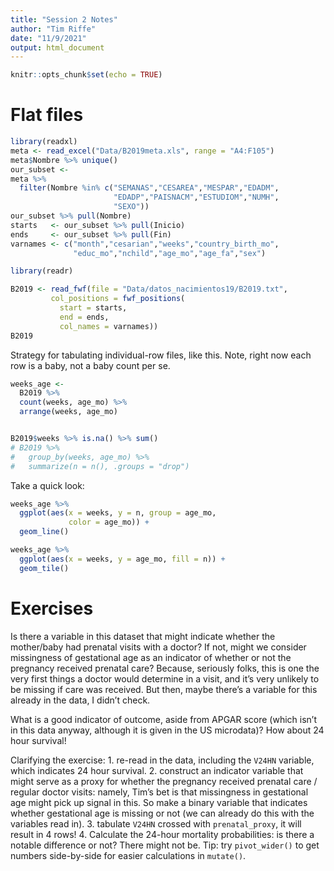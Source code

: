 ```yaml
---
title: "Session 2 Notes"
author: "Tim Riffe"
date: "11/9/2021"
output: html_document
---
```


```r
knitr::opts_chunk$set(echo = TRUE)
```

# Flat files
```r
library(readxl)
meta <- read_excel("Data/B2019meta.xls", range = "A4:F105")
meta$Nombre %>% unique()
our_subset <-
meta %>% 
  filter(Nombre %in% c("SEMANAS","CESAREA","MESPAR","EDADM",
                       "EDADP","PAISNACM","ESTUDIOM","NUMH",
                       "SEXO"))
our_subset %>% pull(Nombre)
starts   <- our_subset %>% pull(Inicio)
ends     <- our_subset %>% pull(Fin)
varnames <- c("month","cesarian","weeks","country_birth_mo",
              "educ_mo","nchild","age_mo","age_fa","sex")

library(readr)

B2019 <- read_fwf(file = "Data/datos_nacimientos19/B2019.txt",
         col_positions = fwf_positions(
           start = starts,
           end = ends,
           col_names = varnames))
B2019
```


Strategy for tabulating individual-row files, like this. Note, right now each row is a baby, not a baby count per se.

```r
weeks_age <-
  B2019 %>% 
  count(weeks, age_mo) %>% 
  arrange(weeks, age_mo) 


B2019$weeks %>% is.na() %>% sum()
# B2019 %>% 
#   group_by(weeks, age_mo) %>% 
#   summarize(n = n(), .groups = "drop")
```

Take a quick look:

```r

weeks_age %>% 
  ggplot(aes(x = weeks, y = n, group = age_mo,
             color = age_mo)) + 
  geom_line()

weeks_age %>% 
  ggplot(aes(x = weeks, y = age_mo, fill = n)) +
  geom_tile()

```

# Exercises

Is there a variable in this dataset that might indicate whether the mother/baby had prenatal visits with a doctor? If not, might we consider missingness of gestational age as an indicator of whether or not the pregnancy received prenatal care? Because, seriously folks, this is one the very first things a doctor would determine in a visit, and it's very unlikely to be missing if care was received. But then, maybe there's a variable for this already in the data, I didn't check.

What is a good indicator of outcome, aside from APGAR score (which isn't in this data anyway, although it is given in the US microdata)? How about 24 hour survival! 

Clarifying the exercise:
1. re-read in the data, including the `V24HN` variable, which indicates 24 hour survival.
2. construct an indicator variable that might serve as a proxy for whether the pregnancy received prenatal care / regular doctor visits: namely, Tim's bet is that missingness in gestational age might pick up signal in this. So make a binary variable that indicates whether gestational age is missing or not (we can already do this with the variables read in).
3. tabulate `V24HN` crossed with `prenatal_proxy`, it will result in 4 rows!
4. Calculate the 24-hour mortality probabilities: is there a notable difference or not? There might not be. Tip: try `pivot_wider()` to get numbers side-by-side for easier calculations in `mutate()`.





















